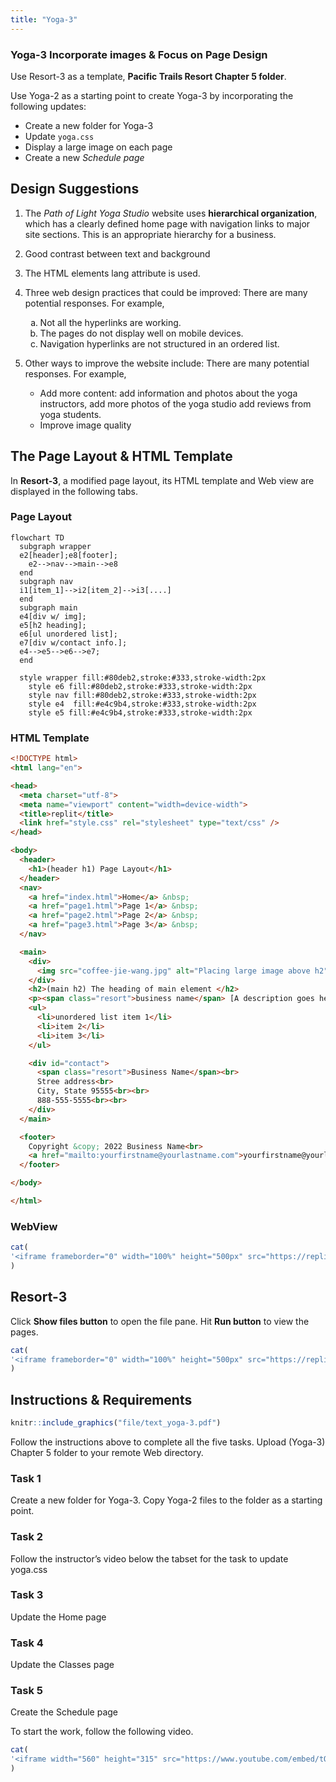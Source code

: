 ```yaml
---
title: "Yoga-3"
---
```


::: callout-tip
### Yoga-3 Incorporate images & Focus on Page Design

Use Resort-3 as a template, **Pacific Trails Resort Chapter 5 folder**.

Use Yoga-2 as a starting point to create Yoga-3 by incorporating the following updates:

-   Create a new folder for Yoga-3
-   Update `yoga.css`
-   Display a large image on each page
-   Create a new *Schedule page*
:::

## Design Suggestions

1.  The *Path of Light Yoga Studio* website uses **hierarchical organization**, which has a clearly defined home page with navigation links to major site sections. This is an appropriate hierarchy for a business.

2.  Good contrast between text and background

3.  The HTML elements lang attribute is used.

4.  Three web design practices that could be improved: There are many potential responses. For example,

    a.  Not all the hyperlinks are working.
    b.  The pages do not display well on mobile devices.
    c.  Navigation hyperlinks are not structured in an ordered list.

5.  Other ways to improve the website include: There are many potential responses. For example,

    -   Add more content: add information and photos about the yoga instructors, add more photos of the yoga studio add reviews from yoga students.
    -   Improve image quality

## The Page Layout & HTML Template

In **Resort-3**, a modified page layout, its HTML template and Web view are displayed in the following tabs.

::: panel-tabset
### Page Layout

```mermaid
flowchart TD
  subgraph wrapper
  e2[header];e8[footer];
    e2-->nav-->main-->e8
  end
  subgraph nav
  i1[item_1]-->i2[item_2]-->i3[....]
  end
  subgraph main
  e4[div w/ img]; 
  e5[h2 heading];
  e6[ul unordered list];
  e7[div w/contact info.]; 
  e4-->e5-->e6-->e7;
  end
  
  style wrapper fill:#80deb2,stroke:#333,stroke-width:2px
    style e6 fill:#80deb2,stroke:#333,stroke-width:2px
    style nav fill:#80deb2,stroke:#333,stroke-width:2px
    style e4  fill:#e4c9b4,stroke:#333,stroke-width:2px  
    style e5 fill:#e4c9b4,stroke:#333,stroke-width:2px  

```

### HTML Template

```html
<!DOCTYPE html>
<html lang="en">

<head>
  <meta charset="utf-8">
  <meta name="viewport" content="width=device-width">
  <title>replit</title>
  <link href="style.css" rel="stylesheet" type="text/css" />
</head>

<body>
  <header>
    <h1>(header h1) Page Layout</h1>
  </header>
  <nav>
    <a href="index.html">Home</a> &nbsp;
    <a href="page1.html">Page 1</a> &nbsp;
    <a href="page2.html">Page 2</a> &nbsp;
    <a href="page3.html">Page 3</a> &nbsp;
  </nav>

  <main>
    <div>
      <img src="coffee-jie-wang.jpg" alt="Placing large image above h2" width="100%" />
    </div>
    <h2>(main h2) The heading of main element </h2>
    <p><span class="resort">business name</span> [A description goes here......]</p>
    <ul>
      <li>unordered list item 1</li>
      <li>item 2</li>
      <li>item 3</li>
    </ul>

    <div id="contact">
      <span class="resort">Business Name</span><br>
      Stree address<br>
      City, State 95555<br><br>
      888-555-5555<br><br>
    </div>
  </main>

  <footer>
    Copyright &copy; 2022 Business Name<br>
    <a href="mailto:yourfirstname@yourlastname.com">yourfirstname@yourlastname.com</a>
  </footer>

</body>

</html>

```

### WebView

```r
cat(
'<iframe frameborder="0" width="100%" height="500px" src="https://replit.com/@Jager2021/resort-3-pagelayout?embed=true"></iframe>'
)
```
:::

## Resort-3

Click **Show files button** to open the file pane. Hit **Run button** to view the pages.

```r
cat(
'<iframe frameborder="0" width="100%" height="500px" src="https://replit.com/@Jager2021/resort-3?embed=true"></iframe>'
)
```

## Instructions & Requirements

```r
knitr::include_graphics("file/text_yoga-3.pdf")
```

Follow the instructions above to complete all the five tasks. Upload (Yoga-3) Chapter 5 folder to your remote Web directory.

::: panel-tabset
### Task 1

Create a new folder for Yoga-3. Copy Yoga-2 files to the folder as a starting point.

### Task 2

Follow the instructor's video below the tabset for the task to update yoga.css

### Task 3

Update the Home page

### Task 4

Update the Classes page

### Task 5

Create the Schedule page
:::

To start the work, follow the following video.

```r
cat(
'<iframe width="560" height="315" src="https://www.youtube.com/embed/tQPkb317EYM" title="YouTube video player" frameborder="0" allow="accelerometer; autoplay; clipboard-write; encrypted-media; gyroscope; picture-in-picture" allowfullscreen></iframe>'
)
```
